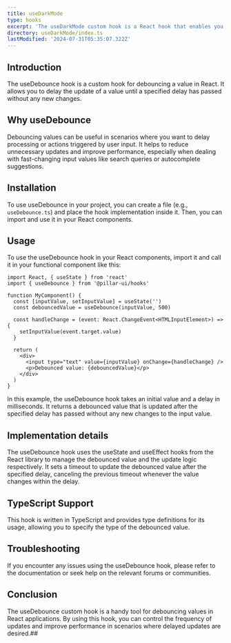 ```yaml
---
title: useDarkMode
type: hooks
excerpt: 'The useDarkMode custom hook is a React hook that enables you to easily toggle between dark and light mode in your application. This hook provides a simple and powerful way to add dark mode support to your React application, which can be particularly useful for users who prefer a darker interface or who use your application in low-light environments.'
directory: useDarkMode/index.ts
lastModified: '2024-07-31T05:35:07.322Z'
---
```


## Introduction

The useDebounce hook is a custom hook for debouncing a value in React. It allows you to delay the update of a value until a specified delay has passed without any new changes.

## Why useDebounce

Debouncing values can be useful in scenarios where you want to delay processing or actions triggered by user input. It helps to reduce unnecessary updates and improve performance, especially when dealing with fast-changing input values like search queries or autocomplete suggestions.

## Installation

To use useDebounce in your project, you can create a file (e.g., `useDebounce.ts`) and place the hook implementation inside it. Then, you can import and use it in your React components.

## Usage

To use the useDebounce hook in your React components, import it and call it in your functional component like this:

```tsx title='app.ts' showLineNumbers
import React, { useState } from 'react'
import { useDebounce } from '@pillar-ui/hooks'

function MyComponent() {
  const [inputValue, setInputValue] = useState('')
  const debouncedValue = useDebounce(inputValue, 500)

  const handleChange = (event: React.ChangeEvent<HTMLInputElement>) => {
    setInputValue(event.target.value)
  }

  return (
    <div>
      <input type="text" value={inputValue} onChange={handleChange} />
      <p>Debounced value: {debouncedValue}</p>
    </div>
  )
}
```

In this example, the useDebounce hook takes an initial value and a delay in milliseconds. It returns a debounced value that is updated after the specified delay has passed without any new changes to the input value.

## Implementation details

The useDebounce hook uses the useState and useEffect hooks from the React library to manage the debounced value and the update logic respectively. It sets a timeout to update the debounced value after the specified delay, canceling the previous timeout whenever the value changes within the delay.

## TypeScript Support

This hook is written in TypeScript and provides type definitions for its usage, allowing you to specify the type of the debounced value.

## Troubleshooting

If you encounter any issues using the useDebounce hook, please refer to the documentation or seek help on the relevant forums or communities.

## Conclusion

The useDebounce custom hook is a handy tool for debouncing values in React applications. By using this hook, you can control the frequency of updates and improve performance in scenarios where delayed updates are desired.##
